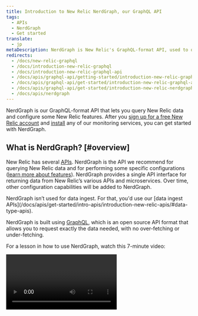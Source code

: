 ```yaml
---
title: Introduction to New Relic NerdGraph, our GraphQL API
tags:
  - APIs
  - NerdGraph
  - Get started
translate:
  - jp
metaDescription: NerdGraph is New Relic's GraphQL-format API, used to query data and do some product configurations.
redirects:
  - /docs/new-relic-graphql
  - /docs/introduction-new-relic-graphql
  - /docs/introduction-new-relic-graphql-api
  - /docs/apis/graphql-api/getting-started/introduction-new-relic-graphql-api
  - /docs/apis/graphql-api/get-started/introduction-new-relic-graphql-api
  - /docs/apis/graphql-api/get-started/introduction-new-relic-nerdgraph
  - /docs/apis/nerdgraph
---
```


NerdGraph is our GraphQL-format API that lets you query New Relic data and configure some New Relic features. After you [sign up for a free New Relic account](https://newrelic.com/signup) and [install](/docs/using-new-relic/cross-product-functions/install-configure/install-new-relic/) any of our monitoring services, you can get started with NerdGraph.

## What is NerdGraph? [#overview]

New Relic has several [APIs](/docs/apis/get-started/intro-apis/introduction-new-relic-apis/). NerdGraph is the API we recommend for querying New Relic data and for performing some specific configurations ([learn more about features](#tutorials)). NerdGraph provides a single API interface for returning data from New Relic’s various APIs and microservices. Over time, other configuration capabilities will be added to NerdGraph. 

<Callout variant="important">
NerdGraph isn’t used for data ingest. For that, you'd use our [data ingest APIs](/docs/apis/get-started/intro-apis/introduction-new-relic-apis/#data-type-apis). 
</Callout>

NerdGraph is built using [GraphQL](https://graphql.org), which is an open source API format that allows you to request exactly the data needed, with no over-fetching or under-fetching. 

For a lesson in how to use NerdGraph, watch this 7-minute video: 

<Video id="nPPQNS_AAIU" type="youtube" />

Want to watch more video tutorials? Go to the New Relic University’s [Intro to NerdGraph](https://newrelic.wistia.com/medias/h9qfum9nh0). Or see the [online course on New Relic APIs](https://learn.newrelic.com/new-relic-apis).


## Use the GraphiQL explorer [#explorer]

To get started using GraphQL, we recommend playing around with our GraphiQL explorer (GraphiQL is an open source graphical interface for using GraphQL). You can use it to explore our data schema, to read built-in object definitions, and to build and execute queries. 
 
To use GraphQL, you’ll need a user-specific New Relic API key called a user key. You can generate one or find an existing one from the GraphiQL explorer’s **API key** dropdown.  
 
To find the GraphiQL explorer: 
 
* If your New Relic account uses an [EU data center](/docs/using-new-relic/welcome-new-relic/get-started/our-eu-us-region-data-centers), go to [api.eu.newrelic.com/graphiql](https://api.eu.newrelic.com/graphiql). 
* Otherwise use [api.newrelic.com/graphiql](https://api.newrelic.com/graphiql).

For tips on how to build queries, see [Build queries](#make-query).

## Requirements and endpoints [#authentication]

To use NerdGraph, you need a New Relic [user key](/docs/apis/get-started/intro-apis/types-new-relic-api-keys), which can be generated and accessed from the [GraphiQL explorer](#explorer).

The endpoints are:
* Main endpoint: `https://api.newrelic.com/graphql`
* Endpoint for accounts using EU data center: `https://api.eu.newrelic.com/graphql`

To access the endpoint, use the following cURL command:

```
curl -X POST https://api.newrelic.com/graphql \
-H 'Content-Type: application/json' \
-H 'API-Key: <var>YOUR_NEW_RELIC_USER_KEY</var>' \
-d '{ "query":  "{ requestContext { userId apiKey } }" } '
```

## What can you do with NerdGraph? [#tutorials]

NerdGraph functionality can be broken down into two main categories: 

* **Querying New Relic data.** You can fetch data for a variety of purposes, including using it in a programmatic workflow, or building a [New Relic One app](https://developer.newrelic.com/build-apps) for custom data visualizations. 
* **Configuring New Relic features.** There are a variety of configurations available and more will be added over time. You can do things like add tags, configure workloads, or customize "golden metrics."

You can use NerdGraph to return a wide range of New Relic data but we’ve created some tutorials for common use cases:  


<table>
  <thead>
    <tr>
      <th style={{ width: "240px" }}>
        Topic
      </th>

      <th>
        Tutorials
      </th>
    </tr>
  </thead>

  <tbody>
    <tr>
      <td>
Your monitored entities
      </td>

      <td>
* [Get data about entities](/docs/apis/nerdgraph/examples/nerdgraph-entities-api-tutorial) 
* [Understand entity relationships and dependencies](/docs/apis/nerdgraph/examples/nerdgraph-relationships-api-tutorial) (used to build service maps)
* [Query and configure "golden metrics"](/docs/apis/nerdgraph/examples/golden-metrics-entities-nerdgraph-api-tutorial) (important entity metrics)
      </td>
    </tr>

    <tr>
      <td>
Querying data
      </td>

      <td>
[Query using NRQL](/docs/apis/nerdgraph/examples/nerdgraph-nrql-tutorial) (our query language)
      </td>
    </tr>

    <tr>
      <td>
Tags      </td>

      <td>
[Add and manage tags](/docs/apis/nerdgraph/examples/nerdgraph-tagging-api-tutorial)
      </td>
    </tr>

    <tr>
      <td>
APM agents     </td>

      <td>
[APM agent configuration](/docs/apis/nerdgraph/examples/apm-config-nerdgraph)
      </td>
    </tr>


    <tr>
      <td>
Dashboards
      </td>

      <td>
* [Create dashboards](/docs/apis/nerdgraph/examples/create-widgets-dashboards-api/)      
* [Export dashboards to other accounts](/docs/apis/nerdgraph/examples/export-import-dashboards-using-api/)
* [Export dashboards as files](/docs/apis/nerdgraph/examples/export-dashboards-pdfpng-using-api/)
* [Migrate from Insights Dashboard API to NerdGraph](/docs/new-relic-one/use-new-relic-one/core-concepts/dashboards-api-migration-insights-api-nerdgraph/)
      </td>
    </tr>

    <tr>
      <td>
Alerts      </td>

      <td>
[See all alert-related tutorials](/docs/alerts-applied-intelligence/new-relic-alerts/alerts-nerdgraph/nerdgraph-api-nrql-condition-alerts/)      </td>
    </tr>

 <tr>
      <td>
Applied Intelligence     </td>

      <td>
[View and configure topology](/docs/apis/nerdgraph/examples/topology-nerdgraph-tutorial)   </td>
    </tr>
    <tr>
      <td>
Workloads      </td>

      <td>
[View and configure workloads](/docs/apis/nerdgraph/tutorials/nerdgraph-workloads-api-tutorials)      </td>
    </tr>

    <tr>
  <td>
Service Levels      </td>
   
      <td>
[Configure and manage Service Levels](/docs/apis/nerdgraph/tutorials/nerdgraph-slm)      </td>
    </tr>

    <tr>
      <td>
Manage keys      </td>

      <td>
[Create and manage keys](/docs/apis/nerdgraph/examples/use-nerdgraph-manage-license-keys-user-keys) (license keys used for data ingest, and user keys)
      </td>
    </tr>

    <tr>
      <td>
Manage data      </td>

      <td>
* [Convert event data to metric data](/docs/telemetry-data-platform/ingest-manage-data/convert-data-metrics/analyze-monitor-data-trends-metrics)
* [Drop data](/docs/accounts/accounts/data-management/drop-data-using-nerdgraph)
      </td>
    </tr>

    <tr>
      <td>
Distributed tracing      </td>

      <td>
* [Query distributed tracing data](/docs/apis/nerdgraph/examples/nerdgraph-distributed-trace-data-tutorial)
* [Configure Infinite Tracing](/docs/apis/nerdgraph/examples/configure-infinite-tracing-graphql) 
      </td>
    </tr>

    <tr>
      <td>
New Relic One apps  </td>

      <td>
[Build a New Relic One app](https://developer.newrelic.com/explore-docs/query-and-store-data)
      </td>
    </tr>

    <tr>
      <td>
Cloud integrations (AWS, Azure, GCP)  </td>

      <td>
[Configure cloud integrations](/docs/apis/nerdgraph/examples/nerdgraph-cloud-integrations-api-tutorial)
      </td>
    </tr>

    <tr>
      <td>
Partners and resellers</td>

      <td>
[Manage subscriptions](/docs/apis/nerdgraph/tutorials/provisions-your-subscriptions-nerdgraph) (only for partners using [original pricing model](/docs/accounts/original-accounts-billing/original-product-based-pricing/overview-changes-pricing-user-model/#pricing-plans))      </td>
    </tr>

 <tr>
      <td>
Data partitions</td>

      <td>
[Manage data partitions](/docs/apis/nerdgraph/examples/nerdgraph-data-partition-rules-tutorial)</td>
    </tr>

<tr>
      <td>
Date retention</td>

      <td>
  [Manage data retention](/docs/telemetry-data-platform/manage-data/manage-data-retention/#api-examples)
      </td>
</tr>
  </tbody>
</table>

## NerdGraph terminology [#terminology]

The following are terms that originate with GraphQL (the API format NerdGraph uses). 

<table>
  <thead>
    <tr>
      <th style={{ width: "150px" }}>
        Term
      </th>

      <th>
        Definition
      </th>
    </tr>
  </thead>

  <tbody>
    <tr>
      <td>
        Queries and mutations
      </td>

      <td> 
There are two classes of GraphQL operations: 

* [Queries](https://graphql.org/learn/queries) are basic requests used only to fetch data. These queries are not static, meaning that you can ask for more data or less data, depending on your needs. For each query, you can specify exactly what data you want to retrieve, as long as it is supported by the [schema](https://graphql.org/learn/schema).
* [Mutations](https://graphql.org/learn/queries/#mutations) are requests that perform an action, such as creating a resource or changing configuration. Mutations require the keyword `mutation`, as well as the `name` of the mutation. 

      </td>
    </tr>

    <tr>
      <td>
        Type
      </td>

      <td>
        Data in GraphQL is organized into types. Types can be [scalars](https://graphql.org/learn/schema/#scalar-types) (like strings, numbers, or booleans) or object types.

        An [object type](https://graphql.org/learn/schema/#object-types-and-fields) is a custom type made up of a collection of fields. For example, an object type called `User` may represent a user in a system.
      </td>
    </tr>

    <tr>
      <td>
        Field
      </td>

      <td>
        A [field](https://graphql.org/learn/schema/#object-types-and-fields) represents a piece of information on an object type that can be queried. Fields can be scalars, lists, or objects. For example, a `User` object type could have a string field called `name`.
      </td>
    </tr>

    <tr>
      <td>
        Interface
      </td>

      <td>
        An [interface](https://graphql.org/learn/schema/#interfaces) is an abstract type that represents a collection of common fields that other object types can `implement`.
      </td>
    </tr>
  </tbody>
</table>

## Tips on using the GraphiQL explorer [#make-query]

You can make queries with the [NerdGraph GraphiQL explorer](https://api.newrelic.com/graphiql). The explorer provides built-in schema definitions and features, including auto-complete and query validation.

<CollapserGroup>
  <Collapser
    id="example-account-user"
    title="Query accounts a New Relic user can access"
  >
    You can query for the name of an account that an `actor` (a New Relic authorized user) has access to:

    ```
    query {
       actor {
          account(id: <var>YOUR_ACCOUNT_ID</var>) {
             name
          }
       }
    }
    ```

    The response will mirror the query structure you defined in the request, making it easy to ask for the specific data that you want.

    ```
    {
      "data": {
          "actor": {
             "account": {
                "name": "<var>Data Nerd</var>"
             }
          }
       }
    }
    ```
  </Collapser>

  <Collapser
    id="example-multiple-requests"
    title="Query user, account, and NRQL in one request"
  >
    The graph structure shows its capabilities when queries become more complex. For example, you can query for user information, account information, and make a NRQL query with one request. With REST API, this would take three different requests to three different endpoints.

    ```
    query {
       actor {
          account(id: <var>YOUR_ACCOUNT_ID</var>) {
             name
             nrql(query: "<a href="/docs/insights/nrql-new-relic-query-language/nrql-resources/nrql-syntax-components-functions#state-select">SELECT</a> * <a href="/docs/insights/nrql-new-relic-query-language/nrql-resources/nrql-syntax-components-functions#sel-from">FROM</a> Transaction") {
                results
             }
          }
          user {
             name
             id
          }
       }
    }
    ```
  </Collapser>
</CollapserGroup>
